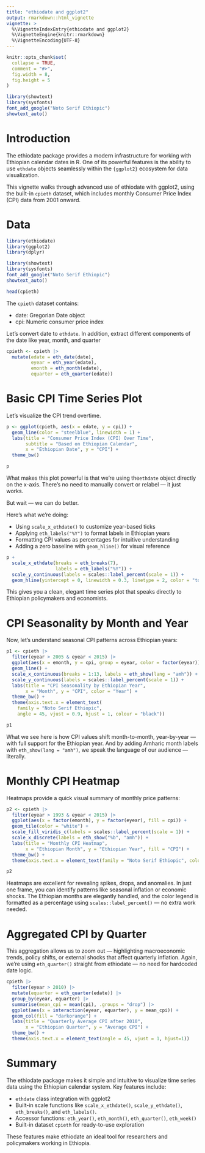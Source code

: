 ```yaml
---
title: "ethiodate and ggplot2"
output: rmarkdown::html_vignette
vignette: >
  %\VignetteIndexEntry{ethiodate and ggplot2}
  %\VignetteEngine{knitr::rmarkdown}
  %\VignetteEncoding{UTF-8}
---
```


```r
knitr::opts_chunk$set(
  collapse = TRUE,
  comment = "#>",
  fig.width = 8,
  fig.height = 5  
)
```

```r
library(showtext)
library(sysfonts)
font_add_google("Noto Serif Ethiopic")
showtext_auto()
```

# Introduction

The ethiodate package provides a modern infrastructure for working with Ethiopian calendar dates in R. One of its powerful features is the ability to use `ethdate` objects seamlessly within the `{ggplot2}` ecosystem for data visualization.

This vignette walks through advanced use of ethiodate with ggplot2, using the built-in `cpieth` dataset, which includes monthly Consumer Price Index (CPI) data from 2001 onward.

# Data

```r
library(ethiodate)
library(ggplot2)
library(dplyr)

library(showtext)
library(sysfonts)
font_add_google("Noto Serif Ethiopic")
showtext_auto()

head(cpieth)
```

The `cpieth` dataset contains:

- date: Gregorian Date object
- cpi: Numeric consumer price index

Let’s convert date to `ethdate`. In addition, extract different components of the date like year, month, and quarter

```r
cpieth <- cpieth |>
  mutate(edate = eth_date(date),
         eyear = eth_year(edate),
         emonth = eth_month(edate),
         equarter = eth_quarter(edate))
```


# Basic CPI Time Series Plot

Let's visualize the CPI trend overtime.

```r
p <- ggplot(cpieth, aes(x = edate, y = cpi)) +
  geom_line(color = "steelblue", linewidth = 1) +
  labs(title = "Consumer Price Index (CPI) Over Time",
       subtitle = "Based on Ethiopian Calendar",
       x = "Ethiopian Date", y = "CPI") +
  theme_bw()

p
```

 What makes this plot powerful is that we're using the` ethdate` object directly on the x-axis. There’s no need to manually convert or relabel — it just works.

But wait — we can do better.

Here’s what we’re doing:

- Using `scale_x_ethdate()` to customize year-based ticks
- Applying `eth_labels("%Y")` to format labels in Ethiopian years
- Formatting CPI values as percentages for intuitive understanding
- Adding a zero baseline with `geom_hline()` for visual reference


```r
p + 
  scale_x_ethdate(breaks = eth_breaks(7),
                  labels = eth_labels("%Y")) + 
  scale_y_continuous(labels = scales::label_percent(scale = 1)) + 
  geom_hline(yintercept = 0, linewidth = 0.3, linetype = 2, color = "tomato")
```

This gives you a clean, elegant time series plot that speaks directly to Ethiopian policymakers and economists.


# CPI Seasonality by Month and Year

Now, let’s understand seasonal CPI patterns across Ethiopian years:

```r
p1 <- cpieth |> 
  filter(eyear > 2005 & eyear < 2015) |> 
  ggplot(aes(x = emonth, y = cpi, group = eyear, color = factor(eyear))) +
  geom_line() +
  scale_x_continuous(breaks = 1:13, labels = eth_show(lang = "amh")) +
  scale_y_continuous(labels = scales::label_percent(scale = 1)) +
  labs(title = "CPI Seasonality by Ethiopian Year",
       x = "Month", y = "CPI", color = "Year") +
  theme_bw() + 
  theme(axis.text.x = element_text(
    family = "Noto Serif Ethiopic",
    angle = 45, vjust = 0.9, hjust = 1, colour = "black"))

p1
```


What we see here is how CPI values shift month-to-month, year-by-year — with full support for the Ethiopian year. And by adding Amharic month labels with `eth_show(lang = "amh")`, we speak the language of our audience — literally.

# Monthly CPI Heatmap

Heatmaps provide a quick visual summary of monthly price patterns:

```r
p2 <- cpieth |> 
  filter(eyear > 1993 & eyear < 2015) |> 
  ggplot(aes(x = factor(emonth), y = factor(eyear), fill = cpi)) +
  geom_tile(color = "white") +
  scale_fill_viridis_c(labels = scales::label_percent(scale = 1)) +
  scale_x_discrete(labels = eth_show("%b", "amh")) +
  labs(title = "Monthly CPI Heatmap",
       x = "Ethiopian Month", y = "Ethiopian Year", fill = "CPI") +
  theme_bw() + 
  theme(axis.text.x = element_text(family = "Noto Serif Ethiopic", colour = "black"))

p2
```





Heatmaps are excellent for revealing spikes, drops, and anomalies. In just one frame, you can identify patterns like seasonal inflation or economic shocks. The Ethiopian months are elegantly handled, and the color legend is formatted as a percentage using `scales::label_percent()` — no extra work needed.

# Aggregated CPI by Quarter

This aggregation allows us to zoom out — highlighting macroeconomic trends, policy shifts, or external shocks that affect quarterly inflation. Again, we're using `eth_quarter()` straight from ethiodate — no need for hardcoded date logic.

```r
cpieth |>
  filter(eyear > 2010) |> 
  mutate(equarter = eth_quarter(edate)) |> 
  group_by(eyear, equarter) |>
  summarise(mean_cpi = mean(cpi), .groups = "drop") |> 
  ggplot(aes(x = interaction(eyear, equarter), y = mean_cpi)) +
  geom_col(fill = "darkorange") +
  labs(title = "Quarterly Average CPI after 2010",
       x = "Ethiopian Quarter", y = "Average CPI") +
  theme_bw() +
  theme(axis.text.x = element_text(angle = 45, vjust = 1, hjust=1))
```

# Summary

The ethiodate package makes it simple and intuitive to visualize time series data using the Ethiopian calendar system. Key features include:

- `ethdate` class integration with ggplot2
- Built-in scale functions like `scale_x_ethdate()`, `scale_y_ethdate()`, `eth_breaks()`, and `eth_labels()`.
- Accessor functions: `eth_year()`, `eth_month()`, `eth_quarter()`, `eth_week()`
- Built-in dataset `cpieth` for ready-to-use exploration

These features make ethiodate an ideal tool for researchers and policymakers working in Ethiopia.
